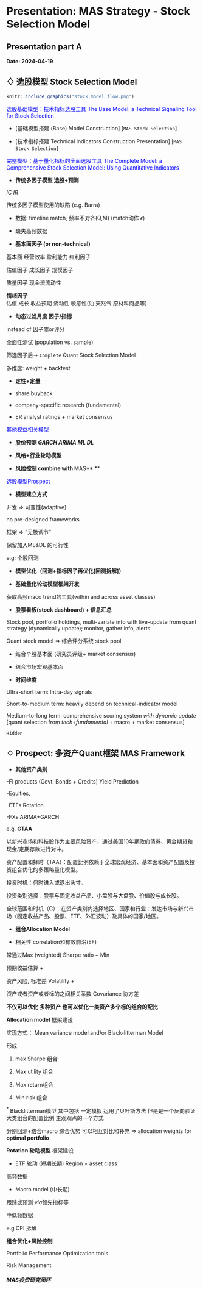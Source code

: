 # Presentation: MAS Strategy - Stock Selection Model {-}

## Presentation part A {-}

**Date: 2024-04-19**


## $\diamondsuit$ 选股模型 Stock Selection Model {-} 


```r
knitr::include_graphics("stock_model_flow.png")
```

[选股基础模型：技术指标选股工具 The Base Model: a Technical Signaling Tool for Stock Selection ]{style="color:blue"}

* [基础模型搭建 (Base) Model Construction]  [`MAS Stock Selection`]  

* [技术指标搭建 Technical Indicators Construction Presentation]  [`MAS Stock Selection`]   


[完整模型：基于量化指标的全面选股工具 The Complete Model: a Comprehensive Stock Selection Model: Using Quantitative Indicators]{style="color:blue"} 

* **传统多因子模型 选股+预测**

*IC* *IR*  

传统多因子模型使用的缺陷 (e.g. Barra)

- 数据: timeline match, 频率不对齐(Q,M)
(match动作 $\epsilon$)

- 缺失高频数据


* **基本面因子 (or non-technical)**

基本面 经营效率  盈利能力 红利因子 

估值因子 成长因子 规模因子 

质量因子 现金流流动性 

**情绪因子**  
估值 成长 收益预期 流动性 敏感性(油 天然气 原材料商品等)


* **动态过滤月度 因子/指标** 

instead of 因子库or评分  

全面性测试 (population vs. sample) 

筛选因子后$\rightarrow$ `Complete` Quant Stock Selection Model 

多维度: weight + backtest


* **定性+定量**

- share buyback 

- company-specific research (fundamental)

- ER analyst ratings + market consensus 




[其他权益相关模型]{style="color:blue"} 

* **股价预测 *GARCH* *ARIMA* *ML* *DL*  **

* **风格+行业轮动模型**

* **风险控制 combine with **MAS** **


[选股模型Prospect]{style="color:blue"} 

* **模型建立方式**  

开发 $\Rightarrow$ 可变性(adaptive) 

no pre-designed frameworks 

框架 $\Rightarrow$ “无极调节” 

保留加入ML&DL 的可行性

e.g: 个股回测


* **模型优化（回测+指标因子再优化[回测拆解]）**

* **基础量化轮动模型框架开发** 

获取高频maco trend的工具(within and across asset classes)

* **股票看板(stock dashboard)  + 信息汇总**

Stock pool, portfolio holdings, multi-variate info with live-update from quant strategy (dynamically update); monitor, gather info, alerts 

Quant stock model $\Rightarrow$ 综合评分系统 stock ppol

- 结合个股基本面 (研究员评级+ market consensus)
- 结合市场宏观基本面


* **时间维度**  

Ultra-short term: Intra-day signals  

Short-to-medium term: heavily depend on technical-indicator model 

Medium-to-long term: comprehensive scoring system *with dynamic update* [quant selection from *tech*+*fundamental* + macro + market consensus]





`Hidden`

## $\diamondsuit$ Prospect: 多资产Quant框架 MAS Framework{-} 

* **其他资产类别** 

-FI products (Govt. Bonds + Credits)
Yield Prediction

-Equities, 

-ETFs 
Rotation

-FXs 
ARIMA+GARCH


e.g. **GTAA**

以新兴市场和科技股作为主要风险资产，通过美国10年期政府债券、黄金期货和现金/定期存款进行对冲。 

资产配置和择时（TAA）：配置比例依赖于全球宏观经济、基本面和资产配置及投资组合优化的多策略量化模型。  

投资时机：何时进入或退出头寸。  

投资类别选择：股票与固定收益产品、小盘股与大盘股、价值股与成长股。  

全球范围和时机（G）：在资产类别内选择地区、国家和行业：发达市场与新兴市场（固定收益产品、股票、ETF、外汇波动）及具体的国家/地区。


* **组合Allocation Model** 

* 相关性 correlation和有效前沿(EF)   

常通过Max (weighted) Sharpe ratio + Min 

预期收益估算 +  

资产风险, 标准差 Volatility +  

资产或者资产或者标的之间相关系数 Covariance 协方差  


**不仅可以优化 多种资产 也可以优化一类资产多个标的组合的配比** 


**Allocation model** 框架建设

实现方式： Mean variance model and/or Black-litterman Model

形成   

(1) max Sharpe 组合

(2) Max utility 组合

(3) Max return组合 

(4) Min risk 组合

$^*$ Blacklitterman模型 其中包括 一定模拟 运用了贝叶斯方法 但是是一个反向验证 大类组合的配置比例 主观观点的一个方式

分别回测+结合macro 综合优势 可以相互对比和补充  $\Rightarrow$ allocation weights for **optimal portfolio** 


**Rotation 轮动模型** 框架建设  

* ETF 轮动  (短期长期)
Region $\times$ asset class 

高频数据  

* Macro model (中长期)  

跟踪或预测 *via*领先指标等 

中低频数据  

e.g CPI 拆解


**组合优化+风险控制**


Portfolio Performance Optimization tools

Risk Management 


##### **MAS投资研究闭环**{-}








